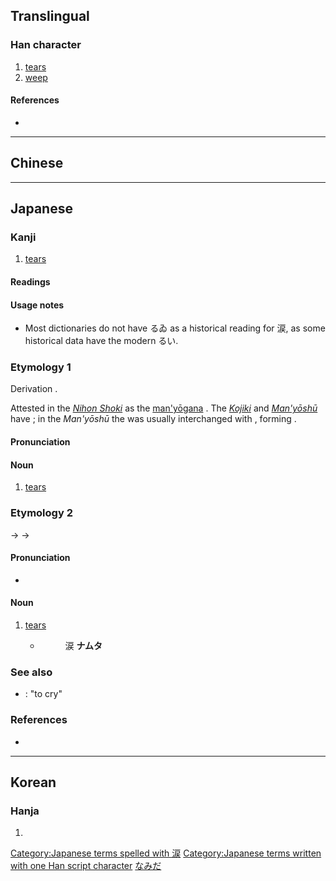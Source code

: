 {{character info/new}}
{{also|淚}}
==Translingual==
{{Han simplified forms|淚|涙|泪}}

===Han character===
{{Han char|rn=85|rad=水|as=08|sn=11|four=|canj=EISK,EMSK|ids=⿰氵戻}}

# [[tears]]
# [[weep]]

====References====
* {{Han ref|kx=0627.311|dkj=17573|hdz=31634.061|uh=6D99|ud=28057}}

----

==Chinese==
{{zh-see|淚|v}}

----

==Japanese==
{{ja-kanji forms|涙|淚}}

===Kanji===
{{ja-kanji|grade=c|rs=水08|kyu=淚}}

# [[tear]]s

====Readings====
{{ja-readings
|goon=るい<るゐ
|kanon=るい<るゐ
|toon=れい
|on=らい
|kun=なみだ-
}}
{{attention|ja|is れい tōon or sōon}}

====Usage notes====
* Most dictionaries do not have るゐ as a historical reading for 涙, as some historical data have the modern るい.

===Etymology 1===
{{ja-kanjitab|なみだ|yomi=kun}}
Derivation {{unknown|ja|nocap=1}}.

Attested in the ''[[w:Nihon Shoki|Nihon Shoki]]'' as the [[万葉仮名|man'yōgana]] {{ja-l|那瀰多}}. The ''[[w:Kojiki|Kojiki]]'' and ''[[万葉集|Man'yōshū]]'' have {{ja-l|那美多}}; in the ''Man'yōshū'' the {{ja-l|多}} was usually interchanged with {{ja-l|太}}, forming {{ja-l|那美太}}.

====Pronunciation====
{{ja-pron|なみだ}}

====Noun====
{{ja-noun|なみだ}}

# [[tear]]s

===Etymology 2===
{{ja-kanjitab|なんだ|yomi=kun}}
{{IPAchar|/namuda/}} → {{IPAchar|/namda/}} → {{IPAchar|/nanda/}}

====Pronunciation====
* {{IPA|/nanda/|lang=ja}}

====Noun====
{{ja-noun|なんだ|hhira=なむだ}}

# [[tear]]s
#* {{RQ:Konkōmyō Saishōōkyō Ongi|3 (back)}}
#*: 涙 '''ナムタ'''

===See also===
* {{ja-r|泣く|なく}}: "to cry"

===References===
* {{R:Konkōmyō Saishōōkyō Ongi}}

[[Category:Japanese terms spelled with 涙]]
[[Category:Japanese terms written with one Han script character]]
[[Category:ja:Bodily fluids|なみだ]]

----

==Korean==

===Hanja===
{{ko-hanja|hangeul=[[루]]>[[누]]|eumhun=|rv=ru>nu|mr=ru>nu|y=lwu>nwu}}

# {{defn|lang=ko|sort=水08}}